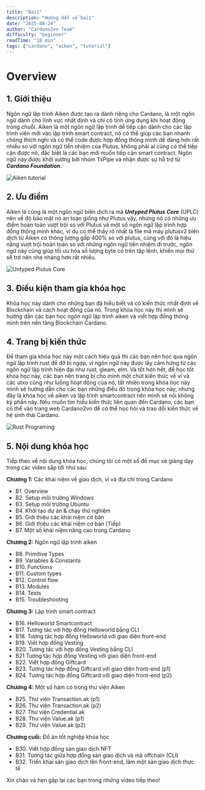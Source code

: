 ```yaml
---
title: "Bai1"
description: "Hướng dẫn về bai1"
date: "2025-08-24"
author: "Cardano2vn Team"
difficulty: "beginner"
readTime: "10 min"
tags: ["cardano", "aiken", "tutorial"]
---
```



# Overview

## 1. Giới thiệu

Ngôn ngữ lập trình Aiken được tạo ra dành riêng cho Cardano, là một ngôn ngữ
dành cho lĩnh vực nhất định và chỉ có tính ứng dụng khi hoạt động trong chuỗi.
Aiken là một ngôn ngữ lập trình dễ tiếp cận dành cho các lập trình viên mới vào
lập trình smart contract, nó có thể giúp các bạn nhanh chóng thích nghi và có
thể code được hợp đồng thông minh dễ dàng hơn rất nhiều so với ngôn ngữ tiền
nhiệm của Plutus, không phải ai cũng có thể tiếp cận được nó, đặc biệt là các
bạn mới muốn tiếp cận smart contract. Ngôn ngữ này được khởi xướng bởi nhóm
TxPipe và nhận được sự hỗ trợ từ _**Cardano Foundation**_.

![Aiken tutorial](./img/Bai1/img1.png)

## 2. Ưu điểm

Aiken là cũng là một ngôn ngữ biên dịch ra mã _**Untyped Plutus Core**_ (UPLC)
nên về độ bảo mật nó an toàn giống như Plutus vậy, nhưng nó có những ưu điểm
hoàn toàn vượt trội so với Plutus và một số ngôn ngữ lập trình hợp đồng thông
minh khác, ví dụ có thể thấy rõ nhất là file mã máy plutusv2 biên dịch từ Aiken
có thông lượng gấp 400% so với plutus, cùng với đó là hiệu năng vượt trội hoàn
toàn so với những ngôn ngữ tiền nhiệm đi trước, ngôn ngữ này cũng giúp tối ưu
hóa số lượng byte có trên tập lệnh, khiến mọi thứ sẽ trở nên nhẹ nhàng hơn rất
nhiều.

![Untyped Plutus Core](./img/Bai1/img2.png)

## 3. Điều kiện tham gia khóa học

Khóa học này dành cho những bạn đã hiểu biết và có kiến thức nhất định về
Blockchain và cách hoạt động của nó. Trong khóa học này thì mình sẽ hướng dẫn
các bạn học ngôn ngữ lập trình aiken và viết hợp đồng thông minh trên nền tảng
Blockchain Cardano.

## 4. Trang bị kiến thức

Để tham gia khóa học này một cách hiệu quả thì các bạn nên học qua ngôn ngữ lập
trình rust để đỡ bị ngợp, vì ngôn ngữ này được lấy cảm hứng từ các ngôn ngữ lập
trình hiện đại như rust, gleam, elm. Và tốt hơn hết, để học tốt khóa học này,
các bạn nên trang bị cho mình một chút kiến thức về ví và các utxo cũng như
luồng hoạt động của nó, tất nhiên trong khóa học này mình sẽ hướng dẫn cho các
bạn những điều đó trong khóa học này, nhưng đây là khóa học về aiken và lập
trình smartcontract nên mình sẽ nói không kỹ phần này. Nếu muốn tìm hiểu kiến
thức liên quan đến Cardano, các bạn có thể vào trang web Cardano2vn để có thể
học hỏi và trao dồi kiến thức về hệ sinh thái Cardano.

![Rust Programing](./img/Bai1/img3.png)

## 5. Nội dung khóa học

Tiếp theo về nội dung khóa học, chúng tôi có một số đề mục sẽ giảng dạy trong
các video sắp tới như sau:

**Chương 1:** Các khái niệm về giao dịch, ví và địa chỉ trong Cardano

- B1. Overview
- B2. Setup môi trường Windows
- B3. Setup môi trường Ubuntu
- B4. Khởi tạo dự án & chạy thử nghiệm
- B5. Giới thiệu các khái niệm cơ bản
- B6. Giới thiệu các khái niệm cơ bản (Tiếp)
- B7. Một số khái niệm nâng cao trong Cardano

**Chương 2:** Ngôn ngữ lập trình aiken

- B8. Primitive Types
- B9. Variables & Constants
- B10. Functions
- B11. Custom types
- B12. Control flow
- B13. Modules
- B14. Tests
- B15. Troubleshooting

**Chương 3:** Lập trình smart contract

- B16. Helloworld Smartcontract
- B17. Tương tác với hợp đồng Helloworld bằng CLI
- B18. Tương tác hợp đồng Helloworld với giao diện front-end
- B19. Viết hợp đồng Vesting
- B20. Tương tác với hợp đồng Vesting bằng CLI
- B21 Tương tác hợp đồng Vesting với giao diện front-end
- B22. Viết hợp đồng Giftcard
- B23. Tương tác hợp đồng Giftcard với giao diện front-end (p1)
- B24. Tương tác hợp đồng Giftcard với giao diện front-end (p2)

**Chương 4:** Một số hàm có trong thư viện Aiken

- B25. Thư viện Transaction.ak (p1)
- B26. Thư viện Transaction.ak (p2)
- B27. Thư viện Credential.ak
- B28. Thư viện Value.ak (p1)
- B29. Thư viện Value.ak (p2)

**Chương cuối:** Đồ án tốt nghiệp khóa học

- B30. Viết hợp đồng sàn giao dịch NFT
- B31. Tương tác giữa hợp đồng sàn giao dịch và mã offchain (CLI)
- B32. Triển khai sàn giao dịch lên front-end, làm một sàn giao dịch thực tế

Xin chào và hẹn gặp lại các bạn trong những video tiếp theo!
